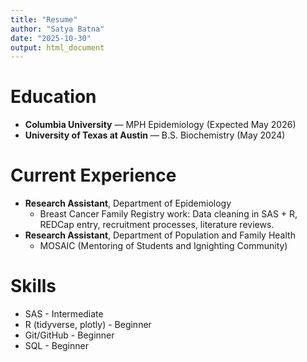 ```yaml
---
title: "Resume"
author: "Satya Batna"
date: "2025-10-30"
output: html_document
---
```


# Education
- **Columbia University** — MPH Epidemiology (Expected May 2026)
- **University of Texas at Austin** — B.S. Biochemistry (May 2024)

# Current Experience
- **Research Assistant**, Department of Epidemiology  
  - Breast Cancer Family Registry work: Data cleaning in SAS + R, REDCap entry, recruitment processes, literature reviews.
  
- **Research Assistant**, Department of Population and Family Health
  - MOSAIC (Mentoring of Students and Ignighting Community)
  
# Skills
- SAS - Intermediate 
- R (tidyverse, plotly) - Beginner 
- Git/GitHub - Beginner 
- SQL - Beginner
